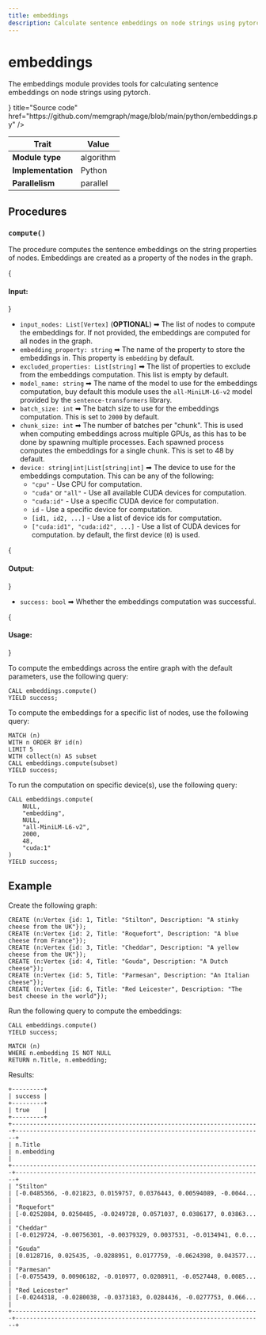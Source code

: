 ```yaml
---
title: embeddings
description: Calculate sentence embeddings on node strings using pytorch.
---
```


# embeddings


The embeddings module provides tools for calculating sentence embeddings on node strings using pytorch.

<Cards>
  <Cards.Card
    icon={<GitHub />}
    title="Source code"
    href="https://github.com/memgraph/mage/blob/main/python/embeddings.py"
  />
</Cards>

| Trait               | Value               |
| ------------------- | ------------------- |
| **Module type**     | algorithm           |
| **Implementation**  | Python              |
| **Parallelism**     | parallel            |


## Procedures

### `compute()`

The procedure computes the sentence embeddings on the string properties of nodes. Embeddings are 
created as a property of the nodes in the graph.

{<h4 className="custom-header"> Input: </h4>}

- `input_nodes: List[Vertex]` (**OPTIONAL**) ➡ The list of nodes to compute the embeddings for. If not provided, the embeddings are computed for all nodes in the graph.
- `embedding_property: string` ➡ The name of the property to store the embeddings in. This property is `embedding` by default.
- `excluded_properties: List[string]` ➡ The list of properties to exclude from the embeddings computation. This list is empty by default.
- `model_name: string` ➡ The name of the model to use for the embeddings computation, buy default this module uses the `all-MiniLM-L6-v2` model provided by the `sentence-transformers` library.
- `batch_size: int` ➡ The batch size to use for the embeddings computation. This is set to `2000` by default.
- `chunk_size: int` ➡ The number of batches per "chunk". This is used when computing embeddings across multiple GPUs, as this has to be done by spawning multiple processes. Each spawned process computes the embeddings for a single chunk. This is set to 48 by default.
- `device: string|int|List[string|int]` ➡ The device to use for the embeddings computation. This can be any of the following:
    - `"cpu"` - Use CPU for computation.
    - `"cuda"` or `"all"` - Use all available CUDA devices for computation.
    - `"cuda:id"` - Use a specific CUDA device for computation.
    - `id` - Use a specific device for computation.
    - `[id1, id2, ...]` - Use a list of device ids for computation.
    - `["cuda:id1", "cuda:id2", ...]` - Use a list of CUDA devices for computation.
by default, the first device (`0`) is used.

{<h4 className="custom-header"> Output: </h4>}

- `success: bool` ➡ Whether the embeddings computation was successful.

{<h4 className="custom-header"> Usage: </h4>}

To compute the embeddings across the entire graph with the default parameters, use the following query: 

```cypher
CALL embeddings.compute()
YIELD success;
```

To compute the embeddings for a specific list of nodes, use the following query:


```cypher
MATCH (n)
WITH n ORDER BY id(n)
LIMIT 5
WITH collect(n) AS subset
CALL embeddings.compute(subset)
YIELD success;
```

To run the computation on specific device(s), use the following query:

```cypher
CALL embeddings.compute(
    NULL,
    "embedding",
    NULL,
    "all-MiniLM-L6-v2",
    2000,
    48,
    "cuda:1"
)
YIELD success;
```


## Example

Create the following graph:

```cypher
CREATE (n:Vertex {id: 1, Title: "Stilton", Description: "A stinky cheese from the UK"});
CREATE (n:Vertex {id: 2, Title: "Roquefort", Description: "A blue cheese from France"});
CREATE (n:Vertex {id: 3, Title: "Cheddar", Description: "A yellow cheese from the UK"});
CREATE (n:Vertex {id: 4, Title: "Gouda", Description: "A Dutch cheese"});
CREATE (n:Vertex {id: 5, Title: "Parmesan", Description: "An Italian cheese"});
CREATE (n:Vertex {id: 6, Title: "Red Leicester", Description: "The best cheese in the world"});
```

Run the following query to compute the embeddings:

```cypher
CALL embeddings.compute()
YIELD success;

MATCH (n) 
WHERE n.embedding IS NOT NULL 
RETURN n.Title, n.embedding;
```

Results:

```plaintext
+---------+
| success |
+---------+
| true    |
+---------+
+----------------------------------------------------------------------+----------------------------------------------------------------------+
| n.Title                                                              | n.embedding                                                          |
+----------------------------------------------------------------------+----------------------------------------------------------------------+
| "Stilton"                                                            | [-0.0485366, -0.021823, 0.0159757, 0.0376443, 0.00594089, -0.0044... |
| "Roquefort"                                                          | [-0.0252884, 0.0250485, -0.0249728, 0.0571037, 0.0386177, 0.03863... |
| "Cheddar"                                                            | [-0.0129724, -0.00756301, -0.00379329, 0.0037531, -0.0134941, 0.0... |
| "Gouda"                                                              | [0.0128716, 0.025435, -0.0288951, 0.0177759, -0.0624398, 0.043577... |
| "Parmesan"                                                           | [-0.0755439, 0.00906182, -0.010977, 0.0208911, -0.0527448, 0.0085... |
| "Red Leicester"                                                      | [-0.0244318, -0.0280038, -0.0373183, 0.0284436, -0.0277753, 0.066... |
+----------------------------------------------------------------------+----------------------------------------------------------------------+
```